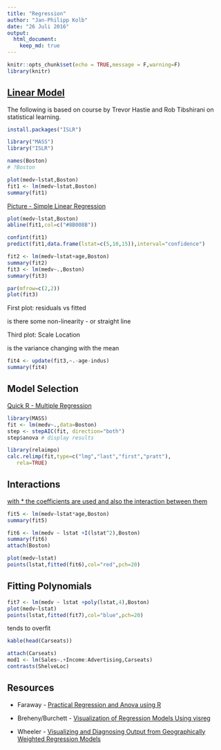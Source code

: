 ```yaml
---
title: "Regression"
author: "Jan-Philipp Kolb"
date: "26 Juli 2016"
output:
  html_document:
    keep_md: true
---
```


```r
knitr::opts_chunk$set(echo = TRUE,message = F,warning=F)
library(knitr)
```

## [Linear Model](https://www.youtube.com/watch?v=5ONFqIk3RFg)

The following is based on course by Trevor Hastie and Rob Tibshirani on statistical learning.  

```r
install.packages("ISLR")
```

```r
library("MASS")
library("ISLR")
```

```r
names(Boston)
# ?Boston
```

```r
plot(medv~lstat,Boston)
fit1 <- lm(medv~lstat,Boston)
summary(fit1)
```

[Picture - Simple Linear Regression](http://i0.wp.com/3.bp.blogspot.com/-M-eh1oV6NT0/Vn4nPWRl-LI/AAAAAAAAAbA/qiLz64Ky2Zw/s320/regression.png?resize=350%2C200)


```r
plot(medv~lstat,Boston)
abline(fit1,col=c("#8B008B"))
```

```r
confint(fit1)
predict(fit1,data.frame(lstat=c(5,10,15)),interval="confidence")
```

```r
fit2 <- lm(medv~lstat+age,Boston)
summary(fit2)
fit3 <- lm(medv~.,Boston)
summary(fit3)
```

```r
par(mfrow=c(2,2))
plot(fit3)
```

First plot: residuals vs fitted

is there some non-linearity - or straight line

Third plot: Scale Location

is the variance changing with the mean

```r
fit4 <- update(fit3,~.-age-indus)
summary(fit4)
```

## Model Selection

[Quick R - Multiple Regression](http://www.statmethods.net/stats/regression.html)

```r
library(MASS)
fit <- lm(medv~.,data=Boston)
step <- stepAIC(fit, direction="both")
step$anova # display results 
```

```r
library(relaimpo)
calc.relimp(fit,type=c("lmg","last","first","pratt"),
   rela=TRUE)
```



## Interactions

[with * the coefficients are used and also the interaction between them](http://www.gardenersown.co.uk/education/lectures/r/regression.htm)


```r
fit5 <- lm(medv~lstat*age,Boston)
summary(fit5)
```

```r
fit6 <- lm(medv ~ lstat +I(lstat^2),Boston)
summary(fit6)
attach(Boston)

plot(medv~lstat)
points(lstat,fitted(fit6),col="red",pch=20)

```

## Fitting Polynomials

```r
fit7 <- lm(medv ~ lstat +poly(lstat,4),Boston)
plot(medv~lstat)
points(lstat,fitted(fit7),col="blue",pch=20)
```

tends to overfit

```r
kable(head(Carseats))
```

```r
attach(Carseats)
mod1 <- lm(Sales~.+Income:Advertising,Carseats)
contrasts(ShelveLoc)
```

## Resources

- Faraway - [Practical Regression and Anova using R](https://cran.r-project.org/doc/contrib/Faraway-PRA.pdf)

- Breheny/Burchett - [Visualization of Regression Models Using visreg](http://myweb.uiowa.edu/pbreheny/publications/visreg.pdf)

- Wheeler - [Visualizing and Diagnosing Output from 
Geographically Weighted Regression Models](https://www.sph.emory.edu/departments/bios/documents/techdocs/2008/Tech_Report_08-02.pdf)